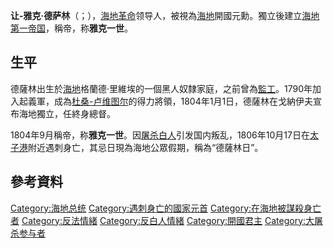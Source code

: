 {{unreferenced|time=2013-9-20}}
{{Redirect|雅克一世}}
{{noteTA
|1=zh-hans:让;zh-tw:讓;
|2=zh-hans:雅克;zh-tw:雅克;
}}
{{infobox royalty
|name = 雅克一世
|image = Jean Jacques Dessalines.jpg
|birth_date = {{birth date|1758|9|20}}
|birth_place = [[法屬聖多明哥|法屬聖多明哥]]
|death_date = {{death date and age|1806|10|17|1758|9|20}}
|death_place = [[海地第一帝國|海地第一帝國]][[太子港|太子港]]
|spouse = Marie-Claire Heureuse Félicité
|succession = [[海地第一帝國|海地第一帝國]]皇帝
|reign = 1804年9月22日-1806年10月17日
|coronation = 1804年10月8日
|succession1 = [[海地國家元首列表|海地總督]]
|reign1 = 1804年1月1日-1804年9月22日
}}
'''让-雅克·德萨林'''（{{lang-fr|Jean-Jacques Dessalines}}；{{bd|1758年|9月20日|1806年|10月17日|catIdx=Dessalines, Jean-Jacques}}），[[海地革命|海地革命]]领导人，被視為[[海地|海地]]開國元勳。獨立後建立[[海地第一帝国|海地第一帝国]]，稱帝，称'''雅克一世'''。

== 生平 ==
德薩林出生於[[海地|海地]]格蘭德·里維埃的一個黑人奴隸家庭，之前曾為[[監工|監工]]。1790年加入起義軍，成為[[杜桑-卢维图尔|杜桑-卢维图尔]]的得力將領，1804年1月1日，德薩林在戈納伊夫宣布海地獨立，任終身總督。

1804年9月稱帝，称'''雅克一世'''。因[[1804年海地大屠杀|屠杀白人]]引发国内叛乱，1806年10月17日在[[太子港|太子港]]附近遇刺身亡，其忌日現為海地公眾假期，稱為“德薩林日”。

== 參考資料 ==
{{reflist}}

{{海地國家元首}}
{{Authority control}}
{{America-poli-bio-stub}}

{{DEFAULTSORT:Dessalines, Jean-Jacques}}
[[Category:海地总统|Category:海地总统]]
[[Category:遇刺身亡的國家元首|Category:遇刺身亡的國家元首]]
[[Category:在海地被謀殺身亡者|Category:在海地被謀殺身亡者]]
[[Category:反法情緒|Category:反法情緒]]
[[Category:反白人情緒|Category:反白人情緒]]
[[Category:開國君主|Category:開國君主]]
[[Category:大屠杀参与者|Category:大屠杀参与者]]